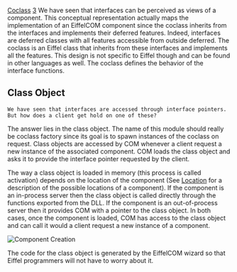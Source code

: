 [[Property:title|Coclass]]
[[Property:weight|3]]
We have seen that interfaces can be perceived as views of a component. This conceptual representation actually maps the implementation of an EiffelCOM component since the coclass inherits from the interfaces and implements their deferred features. Indeed, interfaces are deferred classes with all features accessible from outside deferred. The coclass is an Eiffel class that inherits from these interfaces and implements all the features. This design is not specific to Eiffel though and can be found in other languages as well. The coclass defines the behavior of the interface functions. <br/>

==Class Object==
 We have seen that interfaces are accessed through interface pointers. But how does a client get hold on one of these? 
The answer lies in the class object. The name of this module should really be coclass factory since its goal is to spawn instances of the coclass on request. Class objects are accessed by COM whenever a client request a new instance of the associated component. COM loads the class object and asks it to provide the interface pointer requested by the client. 

The way a class object is loaded in memory (this process is called activation) depends on the location of the component (See [[The Component Location|Location]]  for a description of the possible locations of a component). If the component is an in-process server then the class object is called directly through the functions exported from the DLL. If the component is an out-of-process server then it provides COM with a pointer to the class object. In both cases, once the component is loaded, COM has access to the class object and can call it would a client request a new instance of a component. 
 [[Image:com-1|Component Creation]]  
The code for the class object is generated by the EiffelCOM wizard so that Eiffel programmers will not have to worry about it. 

{{seealso| '''See Also''' <br/>
[[EiffelCOM Wizard|EiffelCOM wizard]]  <br/>
[[EiffelCOM Library| EiffelCOM library]]  <br/>
[[EiffelCOM: Introduction| Introduction]]  <br/>
[[Generalities|Generalities]]  <br/>
[[COM Interfaces| COM Interfaces]]  <br/>
[[The Component Location| Component Location]]  <br/>
[[Access Type| Access Type]]  <br/>
[[Deeper into COM| Deeper into COM]]  }}




